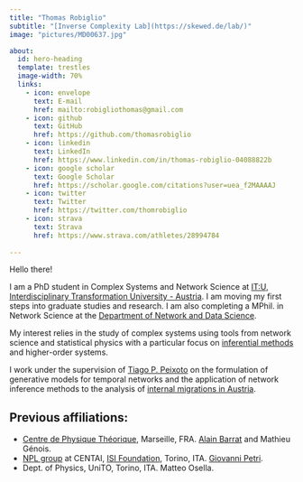 ```yaml
---
title: "Thomas Robiglio"
subtitle: "[Inverse Complexity Lab](https://skewed.de/lab/)"
image: "pictures/MD00637.jpg"

about:
  id: hero-heading
  template: trestles
  image-width: 70%
  links:
    - icon: envelope
      text: E-mail
      href: mailto:robigliothomas@gmail.com
    - icon: github
      text: GitHub
      href: https://github.com/thomasrobiglio
    - icon: linkedin
      text: LinkedIn
      href: https://www.linkedin.com/in/thomas-robiglio-04088822b
    - icon: google scholar
      text: Google Scholar
      href: https://scholar.google.com/citations?user=uea_f2MAAAAJ
    - icon: twitter
      text: Twitter
      href: https://twitter.com/thomrobiglio
    - icon: strava
      text: Strava
      href: https://www.strava.com/athletes/28994784
    
---
```


:::{#hero-heading}
Hello there!

I am a PhD student in Complex Systems and Network Science at [IT:U, Interdisciplinary Transformation University - Austria](https://it-u.at/en/). I am moving my first steps into graduate studies and research. I am also completing a MPhil. in Network Science at the [Department of Network and Data Science](https://www.ceu.edu/unit/dnds).

My interest relies in the study of complex systems using tools from network science and statistical physics with a particular focus on [inferential methods](https://skewed.de/lab/research.html) and higher-order systems.

I work under the supervision of [Tiago P. Peixoto](https://skewed.de/tiago/) on the formulation of generative models for temporal networks and the application of network inference methods to the analysis of [internal migrations in Austria](https://moma.science).
:::

## Previous affiliations:
* [Centre de Physique Théorique](https://www.cpt.univ-mrs.fr), Marseille, FRA. [Alain Barrat](https://www.cpt.univ-mrs.fr/~barrat/) and Mathieu Génois.
* [NPL group](https://nplresearch.github.io) at CENTAI, [ISI Foundation](https://www.isi.it), Torino, ITA. [Giovanni Petri](https://lordgrilo.github.io).
* Dept. of Physics, UniTO, Torino, ITA. Matteo Osella.

